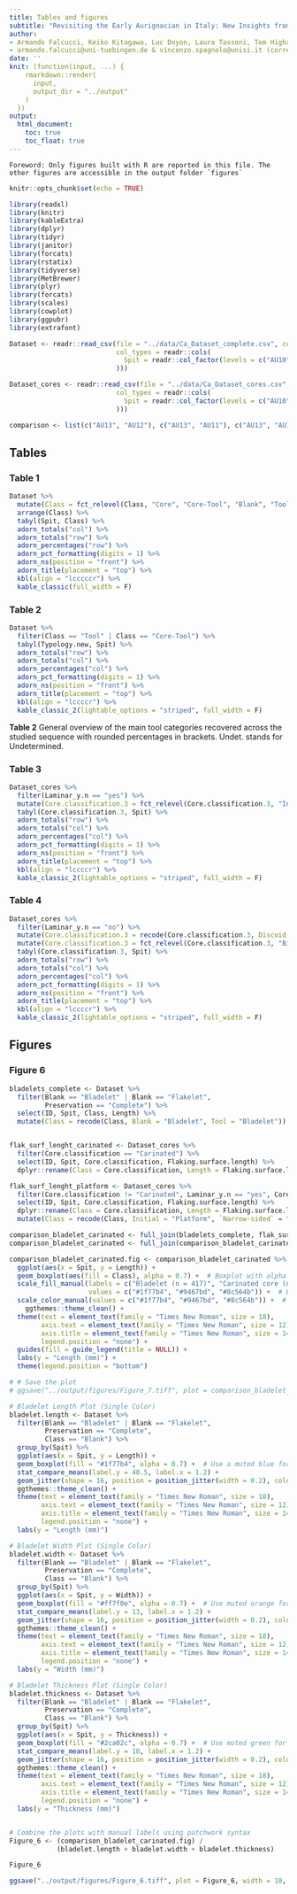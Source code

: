 ```yaml
---
title: Tables and figures
subtitle: "Revisiting the Early Aurignacian in Italy: New Insights from Grotta della Cala"
author: 
- Armando Falcucci, Keiko Kitagawa, Luc Doyon, Laura Tassoni, Tom Higham, Clarissa Dominici, Diego Dreossi, Jacopo Crezzini, Matteo Rossini, Stefano Benazzi, Ivan Martini, Francesco Boschin, Vincenzo Spagnolo, Adriana Moroni
- armando.falcucci@uni-tuebingen.de & vincenzo.spagnolo@unisi.it (corresponding authors)
date: ''
knit: (function(input, ...) {
    rmarkdown::render(
      input,
      output_dir = "../output"
    )
  })
output: 
  html_document:
    toc: true
    toc_float: true
---
```


    Foreword: Only figures built with R are reported in this file. The other figures are accessible in the output folder `figures`

```r
knitr::opts_chunk$set(echo = TRUE)
```
```r
library(readxl)
library(knitr)
library(kableExtra)
library(dplyr)
library(tidyr)
library(janitor)
library(forcats)
library(rstatix)
library(tidyverse)
library(MetBrewer)
library(plyr)
library(forcats)
library(scales)
library(cowplot)
library(ggpubr)
library(extrafont)

Dataset <- readr::read_csv(file = "../data/Ca_Dataset_complete.csv", col_names = TRUE,
                           col_types = readr::cols(
                             Spit = readr::col_factor(levels = c("AU10", "AU11", "AU12", "AU13")
                           )))

Dataset_cores <- readr::read_csv(file = "../data/Ca_Dataset_cores.csv", col_names = TRUE,
                           col_types = readr::cols(
                             Spit = readr::col_factor(levels = c("AU10", "AU11", "AU12", "AU13")
                           )))

comparison <- list(c("AU13", "AU12"), c("AU13", "AU11"), c("AU13", "AU10"), c("AU12", "AU11"), c("AU12", "AU10"), c("AU11", "AU10"))
```

## Tables

### Table 1

```r
Dataset %>%
  mutate(Class = fct_relevel(Class, "Core", "Core-Tool", "Blank", "Tool", "Pebble")) %>%
  arrange(Class) %>%
  tabyl(Spit, Class) %>%
  adorn_totals("col") %>%
  adorn_totals("row") %>%
  adorn_percentages("row") %>%
  adorn_pct_formatting(digits = 1) %>%
  adorn_ns(position = "front") %>%
  adorn_title(placement = "top") %>%
  kbl(align = "lcccccr") %>%
  kable_classic(full_width = F)
```

### Table 2

```r
Dataset %>%
  filter(Class == "Tool" | Class == "Core-Tool") %>%
  tabyl(Typology.new, Spit) %>%
  adorn_totals("row") %>%
  adorn_totals("col") %>%
  adorn_percentages("col") %>%
  adorn_pct_formatting(digits = 1) %>%
  adorn_ns(position = "front") %>%
  adorn_title(placement = "top") %>%
  kbl(align = "lccccr") %>%
  kable_classic_2(lightable_options = "striped", full_width = F)
```
  **Table 2** General overview of the main tool categories recovered across the studied sequence with rounded percentages in brackets. Undet. stands for Undetermined.

### Table 3

```r
Dataset_cores %>%
  filter(Laminar_y.n == "yes") %>%
  mutate(Core.classification.3 = fct_relevel(Core.classification.3, "Initial", "Carinated endscraper", "Carinated core", "Carinated burin", "Burin core", "Narrow-sided", "Semi-circumferential", "Wide-faced", "Multi-platform", "Shatter laminar")) %>%
  tabyl(Core.classification.3, Spit) %>%
  adorn_totals("row") %>%
  adorn_totals("col") %>%
  adorn_percentages("col") %>%
  adorn_pct_formatting(digits = 1) %>%
  adorn_ns(position = "front") %>%
  adorn_title(placement = "top") %>%
  kbl(align = "lccccr") %>%
  kable_classic_2(lightable_options = "striped", full_width = F)
```


### Table 4

```r
Dataset_cores %>%
  filter(Laminar_y.n == "no") %>%
  mutate(Core.classification.3 = recode(Core.classification.3, Discoid = "Inclined")) %>%
  mutate(Core.classification.3 = fct_relevel(Core.classification.3, "Bipolar", "Multidirectional", "Platform flake", "Parallel", "Inclined", "Shatter", "Tested")) %>%
  tabyl(Core.classification.3, Spit) %>%
  adorn_totals("row") %>%
  adorn_totals("col") %>%
  adorn_percentages("col") %>%
  adorn_pct_formatting(digits = 1) %>%
  adorn_ns(position = "front") %>%
  adorn_title(placement = "top") %>%
  kbl(align = "lccccr") %>%
  kable_classic_2(lightable_options = "striped", full_width = F)
```

## Figures

### Figure 6

```r
bladelets_complete <- Dataset %>%
  filter(Blank == "Bladelet" | Blank == "Flakelet",
         Preservation == "Complete") %>%
  select(ID, Spit, Class, Length) %>%
  mutate(Class = recode(Class, Blank = "Bladelet", Tool = "Bladelet"))


flak_surf_lenght_carinated <- Dataset_cores %>%
  filter(Core.classification == "Carinated") %>%
  select(ID, Spit, Core.classification, Flaking.surface.length) %>%
  dplyr::rename(Class = Core.classification, Length = Flaking.surface.length)

flak_surf_lenght_platform <- Dataset_cores %>%
  filter(Core.classification != "Carinated", Laminar_y.n == "yes", Core.classification != "Shatter laminar") %>%
  select(ID, Spit, Core.classification, Flaking.surface.length) %>%
  dplyr::rename(Class = Core.classification, Length = Flaking.surface.length) %>%
  mutate(Class = recode(Class, Initial = "Platform", `Narrow-sided` = "Platform", `Burin core` = "Platform", `Wide-faced` = "Platform", `Semi-circumferential` = "Platform", `Multi-platform` = "Platform"))

```
```r
comparison_bladelet_carinated <- full_join(bladelets_complete, flak_surf_lenght_carinated)
comparison_bladelet_carinated <- full_join(comparison_bladelet_carinated, flak_surf_lenght_platform)
```
```r
comparison_bladelet_carinated.fig <- comparison_bladelet_carinated %>%
  ggplot(aes(x = Spit, y = Length)) +
  geom_boxplot(aes(fill = Class), alpha = 0.7) +  # Boxplot with alpha transparency
  scale_fill_manual(labels = c("Bladelet (n = 417)", "Carinated core (n = 112)", "Platform core (n = 30)"), 
                    values = c("#1f77b4", "#9467bd", "#8c564b")) +  # Boxplot colors
  scale_color_manual(values = c("#1f77b4", "#9467bd", "#8c564b")) +  # Jitter points use the same colors
    ggthemes::theme_clean() +
  theme(text = element_text(family = "Times New Roman", size = 18), 
        axis.text = element_text(family = "Times New Roman", size = 12),
        axis.title = element_text(family = "Times New Roman", size = 14),
        legend.position = "none") +
  guides(fill = guide_legend(title = NULL)) +
  labs(y = "Length (mm)") +
  theme(legend.position = "bottom")

# # Save the plot
# ggsave("../output/figures/Figure_7.tiff", plot = comparison_bladelet_carinated.fig, width = 8, height = 4, units = "in", dpi = 300)
```


```r

# Bladelet Length Plot (Single Color)
bladelet.length <- Dataset %>%
  filter(Blank == "Bladelet" | Blank == "Flakelet",
         Preservation == "Complete",
         Class == "Blank") %>%
  group_by(Spit) %>%
  ggplot(aes(x = Spit, y = Length)) +
  geom_boxplot(fill = "#1f77b4", alpha = 0.7) +  # Use a muted blue for the boxplot
  stat_compare_means(label.y = 40.5, label.x = 1.2) +
  geom_jitter(shape = 16, position = position_jitter(width = 0.2), color = "#1f77b4", alpha = 0.5, size = 0.7) +  # Same color as boxplot
  ggthemes::theme_clean() +
  theme(text = element_text(family = "Times New Roman", size = 18), 
        axis.text = element_text(family = "Times New Roman", size = 12),
        axis.title = element_text(family = "Times New Roman", size = 14),
        legend.position = "none") +
  labs(y = "Length (mm)")

# Bladelet Width Plot (Single Color)
bladelet.width <- Dataset %>%
  filter(Blank == "Bladelet" | Blank == "Flakelet",
         Preservation == "Complete",
         Class == "Blank") %>%
  group_by(Spit) %>%
  ggplot(aes(x = Spit, y = Width)) +
  geom_boxplot(fill = "#ff7f0e", alpha = 0.7) +  # Use muted orange for the boxplot
  stat_compare_means(label.y = 13, label.x = 1.2) +
  geom_jitter(shape = 16, position = position_jitter(width = 0.2), color = "#ff7f0e", alpha = 0.5, size = 0.7) +  # Same color as boxplot
  ggthemes::theme_clean() +
  theme(text = element_text(family = "Times New Roman", size = 18), 
        axis.text = element_text(family = "Times New Roman", size = 12),
        axis.title = element_text(family = "Times New Roman", size = 14),
        legend.position = "none") +
  labs(y = "Width (mm)")

# Bladelet Thickness Plot (Single Color)
bladelet.thickness <- Dataset %>%
  filter(Blank == "Bladelet" | Blank == "Flakelet",
         Preservation == "Complete",
         Class == "Blank") %>%
  group_by(Spit) %>%
  ggplot(aes(x = Spit, y = Thickness)) +
  geom_boxplot(fill = "#2ca02c", alpha = 0.7) +  # Use muted green for the boxplot
  stat_compare_means(label.y = 10, label.x = 1.2) +
  geom_jitter(shape = 16, position = position_jitter(width = 0.2), color = "#2ca02c", alpha = 0.5, size = 0.7) +  # Same color as boxplot
  ggthemes::theme_clean() +
  theme(text = element_text(family = "Times New Roman", size = 18), 
        axis.text = element_text(family = "Times New Roman", size = 12),
        axis.title = element_text(family = "Times New Roman", size = 14),
        legend.position = "none") +
  labs(y = "Thickness (mm)")


# Combine the plots with manual labels using patchwork syntax
Figure_6 <- (comparison_bladelet_carinated.fig) / 
            (bladelet.length + bladelet.width + bladelet.thickness)

Figure_6

ggsave("../output/figures/Figure_6.tiff", plot = Figure_6, width = 10, height = 7.5, units = "in", dpi = 300)
```